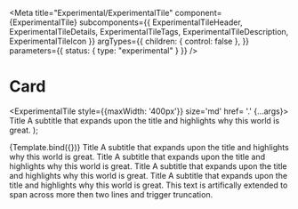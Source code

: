 

<Meta
  title="Experimental/ExperimentalTile"
  component={ExperimentalTile}
  subcomponents={{ ExperimentalTileHeader, ExperimentalTileDetails, ExperimentalTileTags, ExperimentalTileDescription, ExperimentalTileIcon }}
  argTypes={{
    children: { control: false },
  }}
  parameters={{ status: { type: "experimental" } }}
/>

# Card

  <ExperimentalTile style={{maxWidth: '400px'}} size='md' href= '.' {...args}>
    <ExperimentalTileHeader type='Product'>
      Title
      </ExperimentalTileHeader>
    <ExperimentalTileDescription>
      A subtitle that expands upon the title and highlights why this world is great.
    </ExperimentalTileDescription>
    <ExperimentalTileDetails details={[]} />
    <ExperimentalTileTags tags={[]} />
    <ExperimentalTileIcon>
      <Rocket size='32' />
    </ExperimentalTileIcon>
  </ExperimentalTile>
);

<Canvas>
  <Story
    name="Demo"
    args={{
    }}
  >
    {Template.bind({})}
  </Story>
</Canvas>

<Canvas>
  <Story
    name="With Details"
  >
    <ExperimentalTile style={{maxWidth: '400px'}} size='md' icon={Rocket} href= '.'>
    <ExperimentalTileHeader>
      Title
      </ExperimentalTileHeader>
    <ExperimentalTileDescription>
      A subtitle that expands upon the title and highlights why this world is great.
    </ExperimentalTileDescription>
    <ExperimentalTileDetails details={[{value:'Detail 1'}, {value: 'Detail 2'}, {value:'Detail 2'}, {value: 'Detail 3'}]} />
    <ExperimentalTileIcon>
      <Rocket size='32' />
    </ExperimentalTileIcon>
  </ExperimentalTile>
  </Story>
</Canvas>

<Canvas>
  <Story
    name="With Tags"
  >
    <ExperimentalTile style={{maxWidth: '400px'}} size='md' icon={Rocket} href= '.'>
    <ExperimentalTileHeader>
      Title
      </ExperimentalTileHeader>
    <ExperimentalTileDescription>
      A subtitle that expands upon the title and highlights why this world is great.
    </ExperimentalTileDescription>
    <ExperimentalTileDetails details={[{value:'Detail 1'}, {value: 'Detail 2'}, {value:'Detail 2'}, {value: 'Detail 3'}]} />
    <ExperimentalTileTags tags={[
    { name: "tag 1", type: "red" },
    { name: "tag 2", type: "red" },
    { name: "tag 1", type: "red" },
    { name: "tag 1", type: "red" },
    { name: "tag 2", type: "red" },
    { name: "tag 1", type: "red" },
  ]} />
   <ExperimentalTileIcon>
      <Rocket size='32' />
    </ExperimentalTileIcon>
  </ExperimentalTile>
  </Story>
</Canvas>

<Canvas>
  <Story
    name="With Content Type"
  >
    <ExperimentalTile style={{maxWidth: '400px'}} size='md' icon={Rocket} href= '.'>
    <ExperimentalTileHeader type='Product'>
      Title
      </ExperimentalTileHeader>
    <ExperimentalTileDescription>
      A subtitle that expands upon the title and highlights why this world is great.
    </ExperimentalTileDescription>
    <ExperimentalTileDetails details={[{value:'Detail 1'}, {value: 'Detail 2'}, {value:'Detail 2'}, {value: 'Detail 3'}]} />
  </ExperimentalTile>
  </Story>
</Canvas>

<Canvas>
  <Story
    name="With Truncation"
  >
    <ExperimentalTile style={{maxWidth: '400px'}} size='md' href= '.'>
    <ExperimentalTileHeader>
      Title
      </ExperimentalTileHeader>
    <ExperimentalTileDescription>
      A subtitle that expands upon the title and highlights why this world is great. This text is artifically extended to span across more then two lines and trigger truncation.    </ExperimentalTileDescription>
  </ExperimentalTile>
  </Story>
</Canvas>
